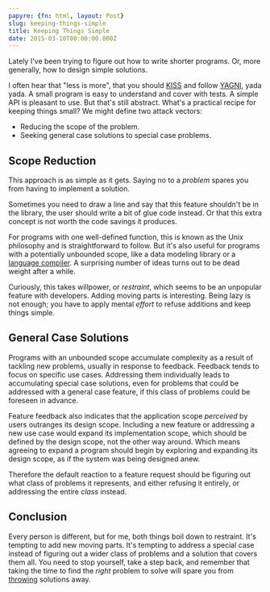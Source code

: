```yaml
---
papyre: {fn: html, layout: Post}
slug: keeping-things-simple
title: Keeping Things Simple
date: 2015-03-10T00:00:00.000Z
---
```


Lately I've been trying to figure out how to write shorter programs. Or, more
generally, how to design simple solutions.

I often hear that "less is more", that you should
[KISS](http://en.wikipedia.org/wiki/KISS_principle) and follow
[YAGNI](http://en.wikipedia.org/wiki/YAGNI), yada yada. A small program is easy
to understand and cover with tests. A simple API is pleasant to use. But that's
still abstract. What's a practical recipe for keeping things small? We might
define two attack vectors:

* Reducing the scope of the problem.
* Seeking general case solutions to special case problems.

## Scope Reduction

This approach is as simple as it gets. Saying no to a _problem_ spares you from
having to implement a solution.

Sometimes you need to draw a line and say that this feature shouldn't be in the
library, the user should write a bit of glue code instead. Or that this extra
concept is not worth the code savings it produces.

For programs with one well-defined function, this is known as the Unix
philosophy and is straightforward to follow. But it's also useful for programs
with a potentially unbounded scope, like a data modeling library or a [language
compiler](http://golang.org). A surprising number of ideas turns out to be dead
weight after a while.

Curiously, this takes willpower, or _restraint_, which seems to be an unpopular
feature with developers. Adding moving parts is interesting. Being lazy is not
enough; you have to apply mental _effort_ to refuse additions and keep things
simple.

## General Case Solutions

Programs with an unbounded scope accumulate complexity as a result of tackling
new problems, usually in response to feedback. Feedback tends to focus on
specific use cases. Addressing them individually leads to accumulating special
case solutions, even for problems that could be addressed with a general case
feature, if this class of problems could be foreseen in advance.

Feature feedback also indicates that the application scope _perceived_ by users
outranges its design scope. Including a new feature or addressing a new use case
would expand its implementation scope, which should be defined by the design
scope, not the other way around. Which means agreeing to expand a program should
begin by exploring and expanding its design scope, as if the system was being
designed anew.

Therefore the default reaction to a feature request should be figuring out what
class of problems it represents, and either refusing it entirely, or addressing
the entire _class_ instead.

## Conclusion

Every person is different, but for me, both things boil down to restraint. It's
tempting to add new moving parts. It's tempting to address a special case
instead of figuring out a wider class of problems and a solution that covers
them all. You need to stop yourself, take a step back, and remember that taking
the time to find the _right_ problem to solve will spare you from
[throwing](https://github.com/Mitranim/datacore/commit/2ce33186c0a45024c632ea8f5a113e6780cfb398)
solutions away.
